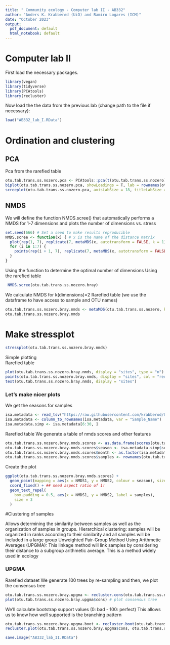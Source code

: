 ```yaml
---
title: " Community ecology - Computer lab II - AB332"
author: "Anders K. Krabberød (UiO) and Ramiro Logares (ICM)"
date: "October 2023"
output:
  pdf_document: default
  html_notebook: default
---
```

# Computer lab II

First load the necessary packages.
```r
library(vegan)
library(tidyverse)
library(PCAtools)
library(recluster)
```

Now load the the data from the previous lab (change path to the file if necessary):
```r
load("AB332_lab_I.RData")
```


# Ordination and clustering

## PCA
Pca from the rarefied table
```r
otu.tab.trans.ss.nozero.pca <- PCAtools::pca(t(otu.tab.trans.ss.nozero), scale = FALSE) # Runs de PCA
biplot(otu.tab.trans.ss.nozero.pca, showLoadings = T, lab = rownames(otu.tab.trans.ss.nozero)) # Plots de PCA
screeplot(otu.tab.trans.ss.nozero.pca, axisLabSize = 18, titleLabSize = 22) # We plot the percentage of variance explained by each axis
```


## NMDS
We will define the function NMDS.scree() that automatically performs a NMDS for 1-7 dimensions and plots the number of dimensions vs. stress


```r

set.seed(666) # Set a seed to make results reproducible
NMDS.scree <- function(x) { # x is the name of the distance matrix
  plot(rep(1, 7), replicate(7, metaMDS(x, autotransform = FALSE, k = 1)$stress), xlim = c(1, 7), ylim = c(0, 0.30), xlab = "# of Dimensions", ylab = "Stress", main = "NMDS stress plot")
  for (i in 1:7) {
    points(rep(i + 1, 7), replicate(7, metaMDS(x, autotransform = FALSE, k = i + 1)$stress))
  }
}
```

Using the function to determine the optimal number of dimensions
Using the rarefied table
```r
 NMDS.scree(otu.tab.trans.ss.nozero.bray)
```


We calculate NMDS for k(dimensions)=2
Rarefied table (we use the dataframe to have access to sample and OTU names)
```r
otu.tab.trans.ss.nozero.bray.nmds <- metaMDS(otu.tab.trans.ss.nozero, k = 2, trymax = 100, trace = FALSE, autotransform = FALSE, distance = "bray")
otu.tab.trans.ss.nozero.bray.nmds
```

# Make stressplot

```r
stressplot(otu.tab.trans.ss.nozero.bray.nmds) 
```

Simple plotting  
Rarefied table
```r
plot(otu.tab.trans.ss.nozero.bray.nmds, display = "sites", type = "n")
points(otu.tab.trans.ss.nozero.bray.nmds, display = "sites", col = "red", pch = 19)
text(otu.tab.trans.ss.nozero.bray.nmds, display = "sites")
```

### Let's make nicer plots
We get the seasons for samples

```r
isa.metadata <- read_tsv("https://raw.githubusercontent.com/krabberod/UNIS_AB332_2022/main/computer_lab/data/AB332metadata_v3.txt")
isa.metadata <- column_to_rownames(isa.metadata, var = "Sample_Name")
isa.metadata.simp <- isa.metadata[6:30, ]
```

Rarefied table
We generate a table of nmds scores and other features

```r
otu.tab.trans.ss.nozero.bray.nmds.scores <- as.data.frame(scores(otu.tab.trans.ss.nozero.bray.nmds)$sites)
otu.tab.trans.ss.nozero.bray.nmds.scores$season <- isa.metadata.simp$seasons
otu.tab.trans.ss.nozero.bray.nmds.scores$month <- as.factor(isa.metadata.simp$month)
otu.tab.trans.ss.nozero.bray.nmds.scores$samples <- rownames(otu.tab.trans.ss.nozero.bray.nmds.scores)
```

Create the plot
```r
ggplot(otu.tab.trans.ss.nozero.bray.nmds.scores) +
  geom_point(mapping = aes(x = NMDS1, y = NMDS2, colour = season), size = 3) +
  coord_fixed() + ## need aspect ratio of 1!
  geom_text_repel(
    box.padding = 0.5, aes(x = NMDS1, y = NMDS2, label = samples),
    size = 3
  )
```

#Clustering of samples

Allows determining the similarity between samples as well as the organization of samples in groups.
Hierarchical clustering: samples will be organized in ranks according to their similarity and all samples will be included in a large group Unweighted Pair-Group Method Using Arithmetic Averages (UPGMA): This linkage method will link samples by considering their distance to a subgroup arithmetic average. This is a method widely used in ecology

### UPGMA
Rarefied dataset
We generate 100 trees by re-sampling and then, we plot the consensus tree
```r
otu.tab.trans.ss.nozero.bray.upgma <- recluster.cons(otu.tab.trans.ss.nozero.bray, tr = 100, p = 0.5, method = "average")
plot(otu.tab.trans.ss.nozero.bray.upgma$cons) # plot consensus tree
```

We'll calculate bootstrap support values (0: bad - 100: perfect)
This allows us to know how well supported is the branching pattern
```r
otu.tab.trans.ss.nozero.bray.upgma.boot <- recluster.boot(otu.tab.trans.ss.nozero.bray.upgma$cons, otu.tab.trans.ss.nozero, tr = 100, p = 0.5, method = "average", boot = 1000, level = 1)
recluster.plot(otu.tab.trans.ss.nozero.bray.upgma$cons, otu.tab.trans.ss.nozero.bray.upgma.boot, direction="left") # We add bootstrap values to the branching pattern
```


```r
save.image("AB332_lab_II.RData")
```
